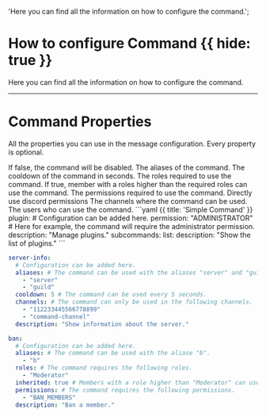 'Here you can find all the information on how to configure the command.';


# How to configure Command {{ hide: true }}
Here you can find all the information on how to configure the command.

---

# Command Properties
All the properties you can use in the message configuration. Every property is optional.

<Properties>
  <Property name="enabled" type="boolean">
    If false, the command will be disabled.
  </Property>
  <Property name="aliases" type="string[]">
    The aliases of the command.
  </Property>
  <Property name="cooldown" type="number">
    The cooldown of the command in seconds.
  </Property>
  <Property name="roles" type="string[]">
    The roles required to use the command.
  </Property>
  <Property name="inherited" type="boolean">
    If true, member with a roles higher than the required roles can use the command.
  </Property>
  <Property name="permissions" type="string[]">
    The permissions required to use the command.
  </Property>
  <Property name="permission" type="string">
    Directly use discord permissions
  </Property>
  <Property name="channels" type="string[]">
    The channels where the command can be used.
  </Property>
  <Property name="users" type="string[]">
    The users who can use the command.
  </Property>
</Properties>

<CodeGroup title="Example">
```yaml {{ title: 'Simple Command' }}
plugin:
  # Configuration can be added here.
  permission: "ADMINISTRATOR" # Here for example, the command will require the administrator permission.
  description: "Manage plugins."
  subcommands:
    list:
      description: "Show the list of plugins."
```

```yaml {{ title: 'Complex Command' }}
server-info:
  # Configuration can be added here.
  aliases: # The command can be used with the aliases "server" and "guild".
    - "server"
    - "guild"
  cooldown: 5 # The command can be used every 5 seconds.
  channels: # The command can only be used in the following channels.
    - "112233445566778899"
    - "command-channel"
  description: "Show information about the server."
```

```yaml {{ title: 'Advanced Command' }}
ban:
  # Configuration can be added here.
  aliases: # The command can be used with the aliase "b".
    - "b"
  roles: # The command requires the following roles.
    - "Moderator"
  inherited: true # Members with a role higher than "Moderator" can use the command.
  permissions: # The command requires the following permissions.
    - "BAN_MEMBERS"
  description: "Ban a member."
```
</CodeGroup>